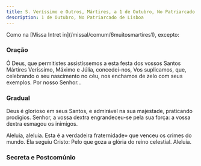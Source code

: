 ```yaml
---
title: S. Veríssimo e Outros, Mártires, a 1 de Outubro, No Patriarcado de Lisboa
description: 1 de Outubro, No Patriarcado de Lisboa
---
```


<aside>
  Como na [Missa Intret in](/missal/comum/6muitosmartires1), excepto:
</aside>


### Oração

Ó Deus, que permitistes assistíssemos a esta festa dos vossos Santos Mártires Veríssimo, Máximo e Júlia, concedei-nos, Vos suplicamos, que, celebrando o seu nascimento no céu, nos enchamos de zelo com seus exemplos. Por nosso Senhor...

### Gradual

Deus é glorioso em seus Santos, e admirável na sua majestade, praticando prodígios. Senhor, a vossa dextra engrandeceu-se pela sua força: a vossa dextra esmagou os inimigos.

Aleluia, aleluia. Esta é a verdadeira fraternidade» que venceu os crimes do mundo. Ela seguiu Cristo: Pelo que goza a glória do reino celestial. Aleluia.

### Secreta e Postcomúnio

<LinkCard
  href="/missal/comum/7muitosmartires2#secreta"
  title="Muitos Mártires - Missa Sapiéntiam sanctórum"
/>
